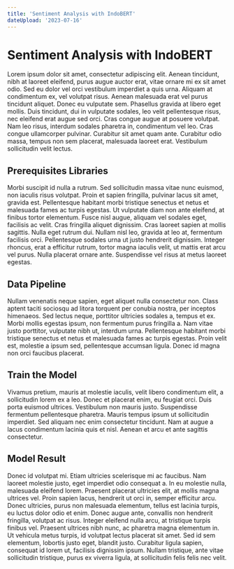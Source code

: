 ```yaml
---
title: 'Sentiment Analysis with IndoBERT'
dateUpload: '2023-07-16'
---
```


# Sentiment Analysis with IndoBERT
Lorem ipsum dolor sit amet, consectetur adipiscing elit. Aenean tincidunt, nibh at laoreet eleifend, purus augue auctor erat, vitae ornare mi ex sit amet odio. Sed eu dolor vel orci vestibulum imperdiet a quis urna. Aliquam at condimentum ex, vel volutpat risus. Aenean malesuada erat vel purus tincidunt aliquet. Donec eu vulputate sem. Phasellus gravida at libero eget mollis. Duis tincidunt, dui in vulputate sodales, leo velit pellentesque risus, nec eleifend erat augue sed orci. Cras congue augue at posuere volutpat. Nam leo risus, interdum sodales pharetra in, condimentum vel leo. Cras congue ullamcorper pulvinar. Curabitur sit amet quam ante. Curabitur odio massa, tempus non sem placerat, malesuada laoreet erat. Vestibulum sollicitudin velit lectus.

## Prerequisites Libraries
Morbi suscipit id nulla a rutrum. Sed sollicitudin massa vitae nunc euismod, non iaculis risus volutpat. Proin et sapien fringilla, pulvinar lacus sit amet, gravida est. Pellentesque habitant morbi tristique senectus et netus et malesuada fames ac turpis egestas. Ut vulputate diam non ante eleifend, at finibus tortor elementum. Fusce nisl augue, aliquam vel sodales eget, facilisis ac velit. Cras fringilla aliquet dignissim. Cras laoreet sapien at mollis sagittis. Nulla eget rutrum dui. Nullam nisl leo, gravida at leo at, fermentum facilisis orci. Pellentesque sodales urna ut justo hendrerit dignissim. Integer rhoncus, erat a efficitur rutrum, tortor magna iaculis velit, ut mattis erat arcu vel purus. Nulla placerat ornare ante. Suspendisse vel risus at metus laoreet egestas.

## Data Pipeline
Nullam venenatis neque sapien, eget aliquet nulla consectetur non. Class aptent taciti sociosqu ad litora torquent per conubia nostra, per inceptos himenaeos. Sed lectus neque, porttitor ultricies sodales a, tempus et ex. Morbi mollis egestas ipsum, non fermentum purus fringilla a. Nam vitae justo porttitor, vulputate nibh ut, interdum urna. Pellentesque habitant morbi tristique senectus et netus et malesuada fames ac turpis egestas. Proin velit est, molestie a ipsum sed, pellentesque accumsan ligula. Donec id magna non orci faucibus placerat.

## Train the Model
Vivamus pretium, mauris at molestie iaculis, velit libero condimentum elit, a sollicitudin lorem ex a leo. Donec et placerat enim, eu feugiat orci. Duis porta euismod ultrices. Vestibulum non mauris justo. Suspendisse fermentum pellentesque pharetra. Mauris tempus ipsum ut sollicitudin imperdiet. Sed aliquam nec enim consectetur tincidunt. Nam at augue a lacus condimentum lacinia quis et nisl. Aenean et arcu et ante sagittis consectetur.

## Model Result
Donec id volutpat mi. Etiam ultricies scelerisque mi ac faucibus. Nam laoreet molestie justo, eget imperdiet odio consequat a. In eu molestie nulla, malesuada eleifend lorem. Praesent placerat ultricies elit, at mollis magna ultrices vel. Proin sapien lacus, hendrerit ut orci in, semper efficitur arcu. Donec ultricies, purus non malesuada elementum, tellus est lacinia turpis, eu luctus dolor odio et enim. Donec augue ante, convallis non hendrerit fringilla, volutpat ac risus. Integer eleifend nulla arcu, at tristique turpis finibus vel. Praesent ultrices nibh nunc, ac pharetra magna elementum in. Ut vehicula metus turpis, id volutpat lectus placerat sit amet. Sed id sem elementum, lobortis justo eget, blandit justo. Curabitur ligula sapien, consequat id lorem ut, facilisis dignissim ipsum. Nullam tristique, ante vitae sollicitudin tristique, purus ex viverra ligula, at sollicitudin felis felis nec velit.